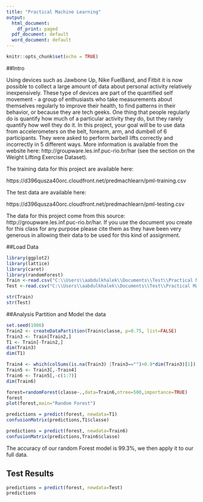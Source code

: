 ---
title: "Practical Machine Learning"
output:
  html_document:
    df_print: paged
  pdf_document: default
  word_document: default
---

```{r setup, include=FALSE}
knitr::opts_chunk$set(echo = TRUE)
```

##Intro

Using devices such as Jawbone Up, Nike FuelBand, and Fitbit it is now possible to collect a large amount of data about personal activity relatively inexpensively. These type of devices are part of the quantified self movement - a group of enthusiasts who take measurements about themselves regularly to improve their health, to find patterns in their behavior, or because they are tech geeks. One thing that people regularly do is quantify how much of a particular activity they do, but they rarely quantify how well they do it. In this project, your goal will be to use data from accelerometers on the belt, forearm, arm, and dumbell of 6 participants. They were asked to perform barbell lifts correctly and incorrectly in 5 different ways. More information is available from the website here: http://groupware.les.inf.puc-rio.br/har (see the section on the Weight Lifting Exercise Dataset). 

The training data for this project are available here: 

https://d396qusza40orc.cloudfront.net/predmachlearn/pml-training.csv

The test data are available here:

https://d396qusza40orc.cloudfront.net/predmachlearn/pml-testing.csv

The data for this project come from this source: http://groupware.les.inf.puc-rio.br/har. If you use the document you create for this class for any purpose please cite them as they have been very generous in allowing their data to be used for this kind of assignment. 


##Load Data
```{r}
library(ggplot2)
library(lattice)
library(caret)
library(randomForest)
Train <-read.csv("C:\\Users\\aabdulkhalek\\Documents\\Test\\Practical Machine Learning\\pml-training.csv")
Test <-read.csv("C:\\Users\\aabdulkhalek\\Documents\\Test\\Practical Machine Learning\\pml-testing.csv")

str(Train)
str(Test)
```



##Analysis
Partition and Model the data
```{r}
set.seed(1986)
Train2 <- createDataPartition(Train$classe, p=0.75, list=FALSE)
Train3 <- Train[Train2,]
T1 <- Train[-Train2,]
dim(Train3)
dim(T1)

Train4 <- which(colSums(is.na(Train3) |Train3=="")>0.9*dim(Train3)[1]) 
Train5 <- Train3[,-Train4]
Train6 <- Train5[,-c(1:7)]
dim(Train6)

forest=randomForest(classe~.,data=Train6,ntree=500,importance=TRUE)
forest
plot(forest,main="Random Forest")

predictions = predict(forest, newdata=T1)
confusionMatrix(predictions,T1$classe)

predictions = predict(forest, newdata=Train6)
confusionMatrix(predictions,Train6$classe)

```
The accuracy of our random Forest model is 99.3%, we then apply it to our full data.

## Test Results

```{r}
predictions = predict(forest, newdata=Test)
predictions
```